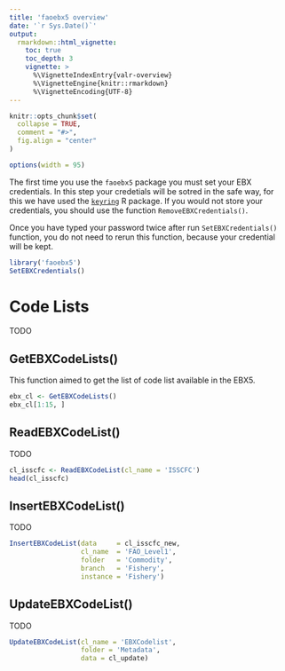 ```yaml
---
title: 'faoebx5 overview'
date: '`r Sys.Date()`'
output:
  rmarkdown::html_vignette:
    toc: true
    toc_depth: 3
    vignette: >
      %\VignetteIndexEntry{valr-overview}
      %\VignetteEngine{knitr::rmarkdown}
      %\VignetteEncoding{UTF-8}
---
```


```r
knitr::opts_chunk$set(
  collapse = TRUE,
  comment = "#>",
  fig.align = "center"
)

options(width = 95)
```

The first time you use the `faoebx5` package you must set your EBX credentials. In this step your credetials will be sotred in the safe way, for this we have used the [`keyring`](https://CRAN.R-project.org/package=keyring) R package. If you would not store your credentials, you should use the function `RemoveEBXCredentials()`.

Once you have typed your password twice after run `SetEBXCredentials()` function, you do not need to rerun this function, because your credential will be kept.

```r
library('faoebx5')
SetEBXCredentials()
```

# Code Lists  

TODO

## GetEBXCodeLists()

This function aimed to get the list of code list available in the EBX5.

```r
ebx_cl <- GetEBXCodeLists()
ebx_cl[1:15, ]
```

## ReadEBXCodeList()

TODO

```r
cl_isscfc <- ReadEBXCodeList(cl_name = 'ISSCFC')
head(cl_isscfc)
```

## InsertEBXCodeList()

TODO

```r
InsertEBXCodeList(data     = cl_isscfc_new,
                  cl_name  = 'FAO_Level1',
                  folder   = 'Commodity',
                  branch   = 'Fishery',
                  instance = 'Fishery')
```

## UpdateEBXCodeList()

TODO

```r
UpdateEBXCodeList(cl_name = 'EBXCodelist',
                  folder = 'Metadata',
                  data = cl_update)
```
